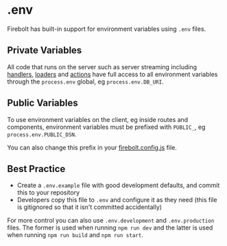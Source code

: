 <Meta
  title='Reference: .env'
  description='API Reference for using environment variables with Firebolt.'
/>

# .env

Firebolt has built-in support for environment variables using `.env` files.

## Private Variables

All code that runs on the server such as server streaming including [handlers](/docs/ref/handler-js), [loaders](/docs/loaders) and [actions](/docs/actions) have full access to all environment variables through the `process.env` global, eg `process.env.DB_URI`.

## Public Variables

To use environment variables on the client, eg inside routes and components, environment variables must be prefixed with `PUBLIC_`, eg `process.env.PUBLIC_DSN`.

You can also change this prefix in your [firebolt.config.js](/docs/ref/config) file.

## Best Practice

- Create a `.env.example` file with good development defaults, and commit this to your repository
- Developers copy this file to `.env` and configure it as they need (this file is gitignored so that it isn't committed accidentally)

For more control you can also use `.env.development` and `.env.production` files. The former is used when running `npm run dev` and the latter is used when running `npm run build` and `npm run start`.
